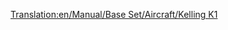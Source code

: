 [[Translation:en/Manual/Base Set/Aircraft/Kelling K1]]

{{nl/Manual/Base Set/Aircraft/Vliegtuig|Name=Kelling K1
|Image=[[File:en/Manual/Base Set/Aircraft/KellingK1.png|Kelling K1]]
|Cost=34.863 (69,726)
|Speed=947 km/h (592 MPH)
|Annual=4.781 (9,562)
|Designed=2022
|Lifespan=22
|Capacity=65 passagiers & 18 zakken post
|Description=Fictief futuristisch vliegtuig. Kelling is een onbekend bedrijf, dat alleen een Diesel bouwt in het tropische klimaat.
|Real-life=Fictief.
}}
